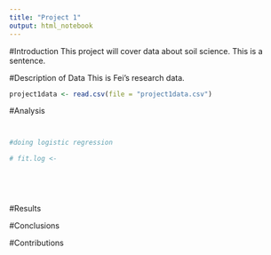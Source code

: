 ```yaml
---
title: "Project 1"
output: html_notebook
---
```



#Introduction
This project will cover data about soil science. This is a sentence. 

#Description of Data
This is Fei's research data. 
 


```r

project1data <- read.csv(file = "project1data.csv")

```

#Analysis

```r

```

```r

```

```r

#doing logistic regression

# fit.log <- 
  
  
  
```

```r

```

#Results

#Conclusions

#Contributions
  